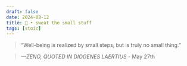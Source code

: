 ```yaml
---
draft: false 
date: 2024-08-12
title: 🗿 • sweat the small stuff
tags: [stoic]
---
```


>  “Well-being is realized by small steps, but is truly no small thing.”

> *—ZENO, QUOTED IN DIOGENES LAERTIUS* - May 27th